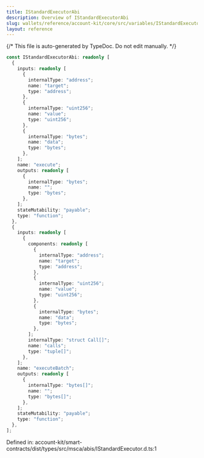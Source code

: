 ```yaml
---
title: IStandardExecutorAbi
description: Overview of IStandardExecutorAbi
slug: wallets/reference/account-kit/core/src/variables/IStandardExecutorAbi
layout: reference
---
```


{/* This file is auto-generated by TypeDoc. Do not edit manually. */}

```ts
const IStandardExecutorAbi: readonly [
  {
    inputs: readonly [
      {
        internalType: "address";
        name: "target";
        type: "address";
      },
      {
        internalType: "uint256";
        name: "value";
        type: "uint256";
      },
      {
        internalType: "bytes";
        name: "data";
        type: "bytes";
      },
    ];
    name: "execute";
    outputs: readonly [
      {
        internalType: "bytes";
        name: "";
        type: "bytes";
      },
    ];
    stateMutability: "payable";
    type: "function";
  },
  {
    inputs: readonly [
      {
        components: readonly [
          {
            internalType: "address";
            name: "target";
            type: "address";
          },
          {
            internalType: "uint256";
            name: "value";
            type: "uint256";
          },
          {
            internalType: "bytes";
            name: "data";
            type: "bytes";
          },
        ];
        internalType: "struct Call[]";
        name: "calls";
        type: "tuple[]";
      },
    ];
    name: "executeBatch";
    outputs: readonly [
      {
        internalType: "bytes[]";
        name: "";
        type: "bytes[]";
      },
    ];
    stateMutability: "payable";
    type: "function";
  },
];
```

Defined in: account-kit/smart-contracts/dist/types/src/msca/abis/IStandardExecutor.d.ts:1

